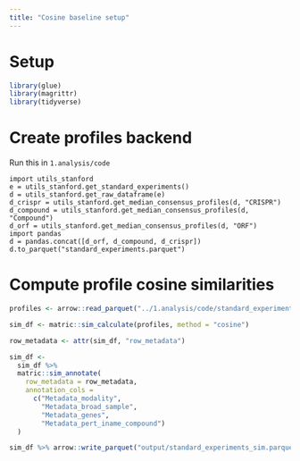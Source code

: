 ```yaml
---
title: "Cosine baseline setup"
---
```


# Setup

```r
library(glue)
library(magrittr)
library(tidyverse)
```

# Create profiles backend

Run this in `1.analysis/code`

```
import utils_stanford
e = utils_stanford.get_standard_experiments()
d = utils_stanford.get_raw_dataframe(e)
d_crispr = utils_stanford.get_median_consensus_profiles(d, "CRISPR")
d_compound = utils_stanford.get_median_consensus_profiles(d, "Compound")
d_orf = utils_stanford.get_median_consensus_profiles(d, "ORF")
import pandas
d = pandas.concat([d_orf, d_compound, d_crispr])
d.to_parquet("standard_experiments.parquet")
```

# Compute profile cosine similarities

```r
profiles <- arrow::read_parquet("../1.analysis/code/standard_experiments.parquet")
```

```r
sim_df <- matric::sim_calculate(profiles, method = "cosine")

row_metadata <- attr(sim_df, "row_metadata")

sim_df <- 
  sim_df %>% 
  matric::sim_annotate(
    row_metadata = row_metadata,
    annotation_cols = 
      c("Metadata_modality",
        "Metadata_broad_sample",
        "Metadata_genes",
        "Metadata_pert_iname_compound")
  )
```


```r
sim_df %>% arrow::write_parquet("output/standard_experiments_sim.parquet")
```


